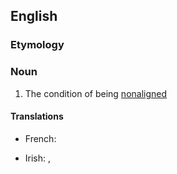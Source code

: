 ==English==

===Etymology===
{{prefix|non|alignment|lang=en}}

===Noun===
{{en-noun|~}}

# The condition of being [[nonaligned]]

====Translations====
{{trans-top|state of being nonaligned}}
* French: {{t+|fr|non-alignement|m}}
{{trans-mid}}
* Irish: {{t|ga|neamh-chomhghuaillíocht|f}}, {{t|ga|neamh-ailíniú|m}}
{{trans-bottom}}